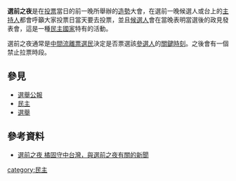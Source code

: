 {{multiple issues|
{{expand|time=2016-01-08T04:13:29+00:00}}
{{no footnotes|time=2016-01-08T04:13:29+00:00}}
{{original research|time=2016-01-08T04:13:29+00:00}}
{{refimprove|time=2016-01-08T04:13:29+00:00}}
}}
'''選前之夜'''是在[[投票|投票]]當日的前一晚所舉辦的[[造勢|造勢]]大會，在選前一晚候選人或台上的[[主持人|主持人]]都會呼籲大家投票日當天要去投票，並且[[候選人|候選人]]會在當晚表明當選後的政見發表會，這是一種[[民主國家|民主國家]]特有的活動。

選前之夜通常是[[中間流離票|中間流離票]][[選民|選民]]決定是否票選該[[參選人|參選人]]的[[關鍵時刻|關鍵時刻]]。之後會有一個禁止拉票時段。

== 參見 ==
*[[選舉公報|選舉公報]]
*[[民主|民主]]
*[[選舉|選舉]]

== 參考資料 ==
*[https://web.archive.org/web/20160304121240/http://www2.cna.com.tw/News/aALL/201201130059.aspx 選前之夜 橘固守中台灣，與選前之夜有關的新聞]






[[category:民主|category:民主]]